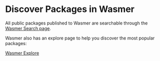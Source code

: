 # Discover Packages in Wasmer

All public packages published to Wasmer are searchable through the
[Wasmer Search page](https://wasmer.io/search).

Wasmer also has an explore page to help you discover the most popular packages:

[Wasmer Explore](https://wasmer.io/explore)
